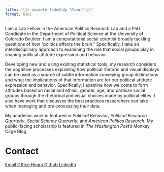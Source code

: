 ---
title: '{{< animate fadeInUp "About">}}'
format: html
---

::: {.animate__animated .animate__fadeInUp}
I am a Lab Fellow in the American Politics Research Lab and a PhD Candidate in the Department of Political Science at the University of Colorado Boulder. I am a computational social scientist broadly tackling questions of how "politics affects the brain." Specifically, I take an interdisciplinary approach to examining the role that social groups play in shaping political attitude expression and behavior. 

Developing new and using existing statistical tools, my research considers the cognitive processes explaining how political rhetoric and visual displays can be used as a source of subtle information conveying group distinctions and what the implications of that information are for our political attitude expression and behavior. Specifically, I examine how we come to form attitudes based on racial and ethnic, gender, age, and partisan social groups through the rhetorical and visual choices made by political elites. I also have work that discusses the best practices researchers can take when managing and pre-processing their data.

My academic work is featured in *Political Behavior*, *Political Research Quarterly*, *Social Science Quarterly*, and *American Politics Research*. My public-facing scholarship is featured in *The Washington Post*'s Monkey Cage Blog.

# Contact

<a class="button1" href ="mailto:damon.charles.roberts@gmail.com">
    <i class="fa-solid fa-envelope"></i> Email
</a>
<a class="button1" href="https://calendly.com/damoncharlesroberts/fa2023-office-hours">
    <i class="fa-solid fa-clock"></i> Office Hours
</a>
<a class="button1" href="https://github.com/damoncharlesroberts">
    <i class="fa-brands fa-github"></i> Github
</a>
<a class="button1" href="https://www.linkedin.com/in/damon-roberts-00a08a197">
    <i class="fa-brands fa-linkedin"></i> LinkedIn
</a>
:::